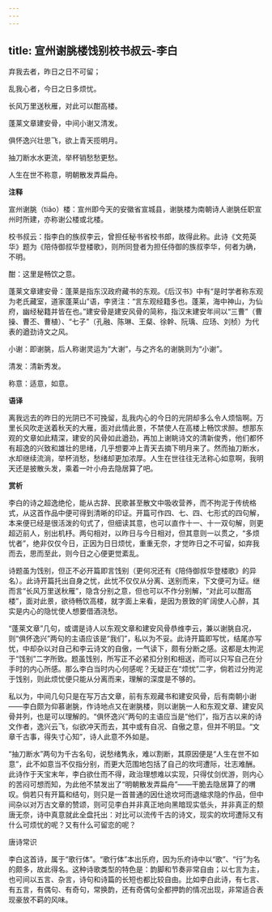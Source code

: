 ```yaml
---
---
---
```

title: 宣州谢朓楼饯别校书叔云-李白
---

弃我去者，昨日之日不可留；

乱我心者，今日之日多烦忧。

长风万里送秋雁，对此可以酣高楼。

蓬莱文章建安骨，中间小谢又清发。

俱怀逸兴壮思飞，欲上青天揽明月。

抽刀断水水更流，举杯销愁愁更愁。

人生在世不称意，明朝散发弄扁舟。

**注释**

宣州谢朓（tiǎo）楼：宣州即今天的安徽省宣城县，谢朓楼为南朝诗人谢朓任职宣州时所建，亦称谢公楼或北楼。

校书叔云：指李白的族叔李云，曾担任秘书省校书郎，故得此称。此诗《文苑英华》题为《陪侍御叔华登楼歌》，则所同登者为担任侍御的族叔李华，何者为确，不明。

酣：这里是畅饮之意。

蓬莱文章建安骨：蓬莱是指东汉政府藏书的东观。《后汉书》中有“是时学者称东观为老氏藏室，道家蓬莱山”语，李贤注：“言东观经籍多也。蓬莱，海中神山，为仙府，幽经秘籍并皆在也。”建安骨是建安风骨的简称，指汉末建安年间以“三曹”（曹操、曹丕、曹植）、“七子”（孔融、陈琳、王粲、徐幹、阮瑀、应玚、刘桢）为代表的遒劲诗文之风。

小谢：即谢朓，后人称谢灵运为“大谢”，与之齐名的谢朓则为“小谢”。

清发：清新秀发。

称意：适意，如意。

**语译**

离我远去的昨日的光阴已不可挽留，乱我内心的今日的光阴却多么令人烦恼啊。万里长风吹走送着秋天的大雁，面对此情此景，不禁使人在高楼上畅饮求醉。想那东观的文章如此精深，建安的风骨如此遒劲，再加上谢眺诗文的清新俊秀，他们都怀有超逸的兴致和雄壮的思绪，几乎想要冲上青天去摘下明月来了。然而抽刀断水，水却继续流淌，举杯消愁，愁绪却更加浓厚。人生在世往往无法称心如意啊，我明天还是披散头发，乘着一叶小舟去隐居算了吧。

**赏析**

李白的诗之超逸绝伦，能从古辞、民歌甚至散文中吸收营养，而不拘泥于传统格式，从这首作品中便可得到清晰的印证。开篇可作四、七、四、七形式的四句解，本来便已经是很活泼的句式了，但细读其意，也可以直作十一、十一双句解，则更超迈前人，别出机杼。两句相对，以昨日与今日相对，但其意则一以贯之，“多烦忧者”，绝非仅仅今日，正因为日日烦忧，重重无奈，才觉昨日之不可留，如弃我而去，思而至此，则今日之心便更觉紊乱。

诗题虽为饯别，但正不必开篇即言饯别（更何况还有《陪侍御叔华登楼歌》的异名）。此诗开篇托出自身之忧，此忧不仅仅从分离、送别而来，下文便可为证。继而言“长风万里送秋雁”，隐含分别之意，但也可以不作分别解，“对此可以酣高楼”，面对此景，欲待畅饮高楼，就字面上来看，是因为景致的旷阔使人心醉，其实是内心的隐忧使人想要借酒浇愁。

“蓬莱文章”几句，或谓是诗人以东观文章和建安风骨恭维李云，兼以谢朓自况，则“俱怀逸兴”两句的主语应该是“我们”，私以为不妥。此诗开篇即写忧，结尾亦写忧，中却杂以对自己和李云诗文的自傲，一气读下，颇有分断之感。这都是太拘泥于“饯别”二字所致。题虽饯别，所写正不必紧扣分别和相送，而可以只写自己在分手时的内心所感。那么李白当时内心何感呢？无疑正在“烦忧”二字，倘若过分拘泥于饯别，则此烦忧便只能从分离而来，理解的深度是不够的。

私以为，中间几句只是在写万古文章，前有东观藏书和建安风骨，后有南朝小谢——李白颇为仰慕谢朓，作诗地点又在谢朓楼，则以谢朓一人和东观文章、建安风骨并列，也是可以理解的。“俱怀逸兴”两句的主语应当是“他们”，指万古以来的诗文作者，逸兴云飞，似欲冲天而去，其中或有自况、自傲之意，但并不明显。“文章千古事，得失寸心知”，诗人此意不外如是。

“抽刀断水”两句为千古名句，说愁绪隽永，难以割断，其原因便是“人生在世不如意”，此不如意当不仅指分别，而更大范围地包括了自己的坎坷遭际，壮志难酬。此诗作于天宝末年，李白欲仕而不得，政治理想难以实现，只得仗剑优游，则内心的苦闷可想而知，为此他不禁发出了“明朝散发弄扁舟”——干脆去隐居算了的喟叹。倘若只有开篇和结句，则只是一首普通的因仕途坎坷而退缩求隐的作品，但中间杂以对万古文章的赞颂，则可见李白并非真正地向黑暗现实低头，并非真正的颓唐无奈，诗中真意就此全盘托出：对比可以流传千古的诗文，现实的坎坷遭际又有什么可烦忧的呢？又有什么可留恋的呢？

唐诗常识

李白这首诗，属于“歌行体”。“歌行体”本出乐府，因为乐府诗中以“歌”、“行”为名的颇多，故此得名。这种诗歌类型的特色是：韵脚和节奏非常自由；以七言为主，也可间以五言、杂言，诗句和诗篇的长短也都比较自由。比如李白此诗，有七言、有五言，有偶句、有奇句，常换韵，还有奇偶句全都押韵的情况出现，非常适合表现豪放不羁的风味。